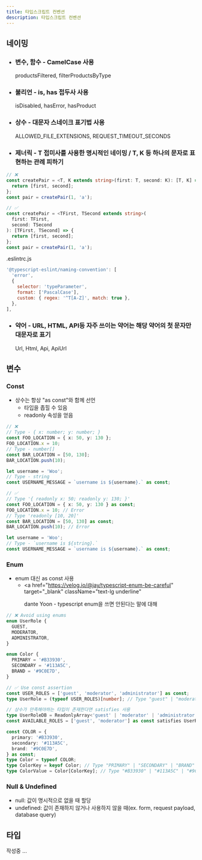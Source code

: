 ```yaml
---
title: 타입스크립트 컨벤션
description: 타입스크립트 컨벤션
---
```


## 네이밍

- ### 변수, 함수 - CamelCase 사용

  productsFiltered, filterProductsByType

- ### 불리언 - is, has 접두사 사용

  isDisabled, hasError, hasProduct

- ### 상수 - 대문자 스네이크 표기법 사용

  ALLOWED_FILE_EXTENSIONS, REQUEST_TIMEOUT_SECONDS

- ### 제너릭 - T 접미사를 사용한 명시적인 네이밍 / T, K 등 하나의 문자로 표현하는 관례 피하기

```ts
// ❌
const createPair = <T, K extends string>(first: T, second: K): [T, K] => {
  return [first, second];
};
const pair = createPair(1, 'a');

// ✅
const createPair = <TFirst, TSecond extends string>(
  first: TFirst,
  second: TSecond
): [TFirst, TSecond] => {
  return [first, second];
};
const pair = createPair(1, 'a');
```

.eslintrc.js

```js
'@typescript-eslint/naming-convention': [
  'error',
  {
    selector: 'typeParameter',
    format: ['PascalCase'],
    custom: { regex: '^T[A-Z]', match: true },
  },
],
```

- ### 약어 - URL, HTML, API등 자주 쓰이는 약어는 해당 약어의 첫 문자만 대문자로 표기

  Url, Html, Api, ApiUrl

## 변수

### Const

- 상수는 항상 "as const"와 함께 선언
  - 타입을 좁힐 수 있음
  - readonly 속성을 얻음

```ts
// ❌
// Type - { x: number; y: number; }
const FOO_LOCATION = { x: 50, y: 130 };
FOO_LOCATION.x = 10;
// Type - number[]
const BAR_LOCATION = [50, 130];
BAR_LOCATION.push(10);

let username = 'Woo';
// Type - string
const USERNAME_MESSAGE = `username is ${username}.` as const;
```

```ts
// ✅
// Type '{ readonly x: 50; readonly y: 130; }'
const FOO_LOCATION = { x: 50, y: 130 } as const;
FOO_LOCATION.x = 10; // Error
// Type 'readonly [10, 20]'
const BAR_LOCATION = [50, 130] as const;
BAR_LOCATION.push(10); // Error

let username = 'Woo';
// Type - `username is ${string}.`
const USERNAME_MESSAGE = `username is ${username}.` as const;
```

### Enum

- enum 대신 as const 사용
  - <a
      href="https://velog.io/@jay/typescript-enum-be-careful"
      target="_blank"
      className="text-lg underline"
    >
      dante Yoon - typescript enum을 쓰면 안된다는 말에 대해
    </a>

```ts
// ❌ Avoid using enums
enum UserRole {
  GUEST,
  MODERATOR,
  ADMINISTRATOR,
}

enum Color {
  PRIMARY = '#B33930',
  SECONDARY = '#113A5C',
  BRAND = '#9C0E7D',
}
```

```ts
// ✅ Use const assertion
const USER_ROLES = ['guest', 'moderator', 'administrator'] as const;
type UserRole = (typeof USER_ROLES)[number]; // Type "guest" | "moderator" | "administrator"

// 상수가 만족해야하는 타입이 존재한다면 satisfies 사용
type UserRoleDB = ReadonlyArray<'guest' | 'moderator' | 'administrator'>;
const AVAILABLE_ROLES = ['guest', 'moderator'] as const satisfies UserRoleDB;

const COLOR = {
  primary: '#B33930',
  secondary: '#113A5C',
  brand: '#9C0E7D',
} as const;
type Color = typeof COLOR;
type ColorKey = keyof Color; // Type "PRIMARY" | "SECONDARY" | "BRAND"
type ColorValue = Color[ColorKey]; // Type "#B33930" | "#113A5C" | "#9C0E7D"
```

### Null & Undefined

- null: 값이 명시적으로 없을 때 할당
- undefined: 값이 존재하지 않거나 사용하지 않을 때(ex. form, request payload, database query)

## 타입

작성중 ...
